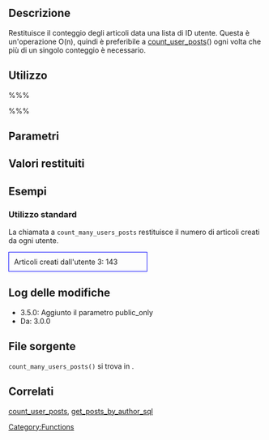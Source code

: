 {{Languages|
{{en|Function Reference/count_many_users_posts}}
{{it|Riferimento funzioni/count_many_users_posts}}
}}

== Descrizione ==

Restituisce il conteggio degli articoli data una lista di ID utente. Questa è un'operazione O(n), quindi è preferibile a [[it:Riferimento_funzioni/count_user_posts|count_user_posts]]() ogni volta che più di un singolo conteggio è necessario.

== Utilizzo ==

%%% <?php count_many_users_posts( $users, $post_type, $public_only ); ?> %%%

== Parametri ==

{{it:Parameter|$users|array|Lista di ID utente di cui recuperare il conteggio degli articoli.}}
{{it:Parameter|$post_type|string|Nome del tipo di post.|opzionale|null}}
{{it:Parameter|$public_only|string|Ignora il controllo delle capacità dell'utente corrente (False) oppure restituisce solamente gli articoli che l'utente corrente può vedere (True).|opzionale|False}}

== Valori restituiti ==

{{it:Return||array|Quantità di articoli che ogni utente ha scritto.}}

== Esempi ==

=== Utilizzo standard ===

La chiamata a <tt>count_many_users_posts</tt> restituisce il numero di articoli creati da ogni utente.

 <?php
 $users = array(1, 3, 9, 10);
 $counts = count_many_users_posts($users);
 echo 'Articoli creati dall'utente 3: ' . $counts[3];
 ?>

<div style="border:1px solid blue; width:50%; padding:10px">Articoli creati dall'utente 3: 143</div>

== Log delle modifiche ==

* 3.5.0: Aggiunto il parametro public_only
* Da: 3.0.0

== File sorgente ==

<tt>count_many_users_posts()</tt> si trova in {{Trac|wp-includes/user.php}}.

== Correlati ==

[[it:Riferimento_funzioni/count_user_posts|count_user_posts]],
[[Function_Reference/get_posts_by_author_sql|get_posts_by_author_sql]]

{{it:Tag Footer}}

[[Category:Functions]]